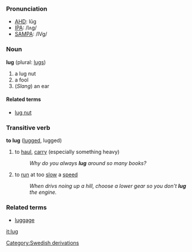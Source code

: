 ===Pronunciation===
*[[w:AHD|AHD]]: lŭg
*[[w:IPA|IPA]]: /lʌg/
*[[w:SAMPA|SAMPA]]: /lVg/

===Noun===
'''lug''' (plural: [[lugs]])

# a lug nut
# a fool
# (''Slang'') an ear

====Related terms====
*[[lug nut]]

===Transitive verb===
'''to lug''' ([[lugged]], lugged)

# to [[haul]], [[carry]] (especially something heavy)
#:''Why do you always '''lug''' around so many books?''
# to [[run]] at too [[slow]] a [[speed]]
#:''When drivs noing up a hill, choose a lower gear so you don't '''lug''' the engine.''

===Related terms===
*[[luggage]]<!-- i assume it's related -->

[[it:lug]]
[[Category:Swedish derivations]]
